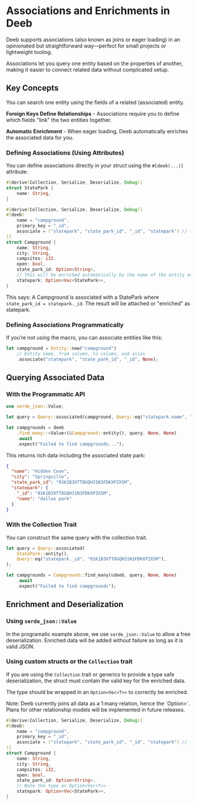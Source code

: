 
# Associations and Enrichments in Deeb

Deeb supports associations (also known as joins or eager loading) in an opinionated but straightforward way—perfect for small projects or lightweight tooling.

Associations let you query one entity based on the properties of another, making it easier to connect related data without complicated setup.

## Key Concepts

You can search one entity using the fields of a related (associated) entity.

**Foreign Keys Define Relationships** - Associations require you to define which fields "link" the two entities together.

**Automatic Enrichment** - When eager loading, Deeb automatically enriches the associated data for you.

### Defining Associations (Using Attributes)

You can define associations directly in your struct using the `#[deeb(...)]` attribute:

```rust
#[derive(Collection, Serialize, Deserialize, Debug)]
struct StatePark {
    name: String,
}

#[derive(Collection, Serialize, Deserialize, Debug)]
#[deeb(
    name = "campground",
    primary_key = "_id",
    associate = ("statepark", "state_park_id", "_id", "statepark") // (entity, from, to, alias)
)]
struct Campground {
    name: String,
    city: String,
    campsites: i32,
    open: bool,
    state_park_id: Option<String>,
    // This will be enriched automatically by the name of the entity or alias if provided.
    statepark: Option<Vec<StatePark>>, 
}
```

This says: A Campground is associated with a StatePark where `state_park_id = statepark._id`. The result will be attached or "enriched" as statepark.

### Defining Associations Programmatically

If you’re not using the macro, you can associate entities like this:

```rust
let campground = Entity::new("campground")
    // Entity name, from column, to column, and alias
    .associate("statepark", "state_park_id", "_id", None); 
```

## Querying Associated Data

### With the Programmatic API

```rust
use serde_json::Value;

let query = Query::associated(campground, Query::eq("statepark.name", "Oak Park"));

let campgrounds = deeb
    .find_many::<Value>(&Campground::entity(), query, None, None)
    .await
    .expect("Failed to find campgrounds...");
```

This returns rich data including the associated state park:

```json
{
  "name": "Hidden Cove",
  "city": "Springville",
  "state_park_id": "01K1B3XTT8GQH31N3FDKXPZX5M",
  "statepark": {
    "_id": "01K1B3XTT8GQH31N3FDKXPZX5M",
    "name": "dallas park"
  }
}
```

### With the Collection Trait

You can construct the same query with the collection trait.

```rust
let query = Query::associated(
    StatePark::entity(),
    Query::eq("statepark._id", "01K1B3XTT8GQH31N3FDKXPZX5M"),
);

let campgrounds = Campground::find_many(&deeb, query, None, None)
    .await
    .expect("Failed to find campgrounds");
```

## Enrichment and Deserialization

### Using `serde_json::Value`

In the programatic example above, we use `serde_json::Value` to allow a free deserialization. Enriched data will be added without failure as long as it is valid JSON.

### Using custom structs or the `Collection` trait

If you are using the `Collection` trait or generics to provide a type safe deserialization, the struct must contain the valid key for the enriched data.

The type should be wrapped in an `Option<Vec<T>>` to correctly be enriched.

<Callout>
Note: Deeb currently joins all data as a 1:many relation, hence the `Option<Vec<T>>`.
Plans for other relationship models will be implemented in future releases.
</Callout>

```rust
#[derive(Collection, Serialize, Deserialize, Debug)]
#[deeb(
    name = "campground",
    primary_key = "_id",
    associate = ("statepark", "state_park_id", "_id", "statepark") // (entity, from, to, alias)
)]
struct Campground {
    name: String,
    city: String,
    campsites: i32,
    open: bool,
    state_park_id: Option<String>,
    // Note the type as Option<Vec<T>>
    statepark: Option<Vec<StatePark>>, 
}
```

